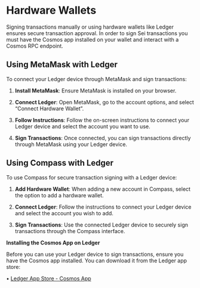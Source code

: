 # Hardware Wallets

Signing transactions manually or using hardware wallets like Ledger ensures
secure transaction approval. In order to sign Sei transactions you must have the
Cosmos app installed on your wallet and interact with a Cosmos RPC endpoint.

## **Using MetaMask with Ledger**

To connect your Ledger device through MetaMask and sign transactions:

1. **Install MetaMask**: Ensure MetaMask is installed on your browser.

2. **Connect Ledger**: Open MetaMask, go to the account options, and select
   “Connect Hardware Wallet”.

3. **Follow Instructions**: Follow the on-screen instructions to connect your
   Ledger device and select the account you want to use.

4. **Sign Transactions**: Once connected, you can sign transactions directly
   through MetaMask using your Ledger device.

## **Using Compass with Ledger**

To use Compass for secure transaction signing with a Ledger device:

1. **Add Hardware Wallet**: When adding a new account in Compass, select the
   option to add a hardware wallet.

2. **Connect Ledger**: Follow the instructions to connect your Ledger device and
   select the account you wish to add.

3. **Sign Transactions**: Use the connected Ledger device to securely sign
   transactions through the Compass interface.

**Installing the Cosmos App on Ledger**

Before you can use your Ledger device to sign transactions, ensure you have the
Cosmos app installed. You can download it from the Ledger app store:

• [Ledger App Store - Cosmos App](https://www.ledger.com/coin/wallet/cosmos)
